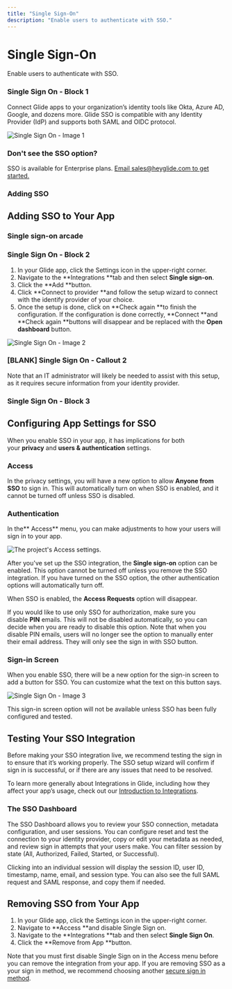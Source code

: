 ```yaml
---
title: "Single Sign-On"
description: "Enable users to authenticate with SSO."
---
```


# Single Sign-On

Enable users to authenticate with SSO.

### Single Sign On - Block 1

Connect Glide apps to your organization’s identity tools like Okta, Azure AD, Google, and dozens more. Glide SSO is compatible with any Identity Provider (IdP) and supports both SAML and OIDC protocol.



![Single Sign On - Image 1](https://images.ctfassets.net/yreygbm72t08/1DIscU8x62JWdKZmtqpY6S/f115bdead5422256e6ea5fc0b2b54afa/image.png)





### Don't see the SSO option?

SSO is available for Enterprise plans. [Email sales@heyglide.com to get started. ](mailto:sales@heyglide.com)

### Adding SSO

## Adding SSO to Your App



### Single sign-on arcade

### Single Sign On - Block 2

1. In your Glide app, click the Settings icon in the upper-right corner.
2. Navigate to the **Integrations **tab and then select **Single sign-on**.
3. Click the **Add **button.
4. Click **Connect to provider **and follow the setup wizard to connect with the identify provider of your choice.
5. Once the setup is done, click on **Check again **to finish the configuration. If the configuration is done correctly, **Connect **and **Check again **buttons will disappear and be replaced with the **Open dashboard** button.



![Single Sign On - Image 2](https://images.ctfassets.net/yreygbm72t08/I9G0jOxfrL2VrS5zvyUgm/cf1291fc634f3d136735b52d550021da/CleanShot_2025-03-27_at_3_.28.50_2x.png)






### [BLANK] Single Sign On - Callout 2

Note that an IT administrator will likely be needed to assist with this setup, as it requires secure information from your identity provider.

### Single Sign On - Block 3

## Configuring App Settings for SSO

When you enable SSO in your app, it has implications for both your **privacy** and **users & authentication** settings.

### Access

In the privacy settings, you will have a new option to allow **Anyone from SSO** to sign in. This will automatically turn on when SSO is enabled, and it cannot be turned off unless SSO is disabled.

### Authentication

In the** Access** menu, you can make adjustments to how your users will sign in to your app. 



![The project's Access settings.](https://images.ctfassets.net/yreygbm72t08/2RkNbUAt0FpNIIFM7KWTL0/786a023a68147639ec32ad4dea125243/CleanShot_2025-03-27_at_3_.26.40_2x.png)



After you've set up the SSO integration, the **Single sign-on** option can be enabled. This option cannot be turned off unless you remove the SSO integration. If you have turned on the SSO option, the other authentication options will automatically turn off.

When SSO is enabled, the **Access Requests** option will disappear.

If you would like to use only SSO for authorization, make sure you disable **PIN** emails. This will not be disabled automatically, so you can decide when you are ready to disable this option. Note that when you disable PIN emails, users will no longer see the option to manually enter their email address. They will only see the sign in with SSO button.

### Sign-in Screen

When you enable SSO, there will be a new option for the sign-in screen to add a button for SSO. You can customize what the text on this button says.



![Single Sign On - Image 3](https://images.ctfassets.net/yreygbm72t08/53XL1xnyXG5IsFFwXByIPB/66c38423ccb2c2f2a5560f03007d28a3/image.png)



This sign-in screen option will not be available unless SSO has been fully configured and tested. 

## Testing Your SSO Integration

Before making your SSO integration live, we recommend testing the sign in to ensure that it’s working properly. The SSO setup wizard will confirm if sign in is successful, or if there are any issues that need to be resolved.

To learn more generally about Integrations in Glide, including how they affect your app’s usage, check out our [Introduction to Integrations](/introduction-to-integrations).

### The SSO Dashboard

The SSO Dashboard allows you to review your SSO connection, metadata configuration, and user sessions. You can configure reset and test the connection to your identity provider, copy or edit your metadata as needed, and review sign in attempts that your users make. You can filter session by state (All, Authorized, Failed, Started, or Successful).

Clicking into an individual session will display the session ID, user ID, timestamp, name, email, and session type. You can also see the full SAML request and SAML response, and copy them if needed. 

## Removing SSO from Your App

1. In your Glide app, click the Settings icon in the upper-right corner.
2. Navigate to **Access **and disable Single Sign on.
3. Navigate to the **Integrations **tab and then select **Single Sign On**.
4. Click the **Remove from App **button.

Note that you must first disable Single Sign on in the Access menu before you can remove the integration from your app. If you are removing SSO as a your sign in method, we recommend choosing another [secure sign in method](/essentials/users#private-vs.-public-users). 



